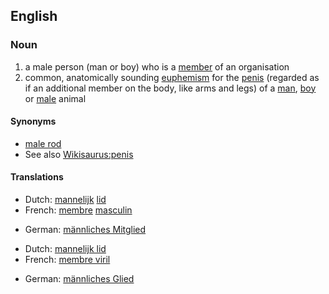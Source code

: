 ==English==

===Noun===
{{en-noun}}

# a male person (man or boy) who is a [[member]] of an organisation
# common, anatomically sounding [[euphemism]] for the [[penis]] (regarded as if an additional member on the body, like arms and legs) of a [[man]], [[boy]] or [[male]] animal

====Synonyms====
* [[male rod]]
* See also [[Wikisaurus:penis]]

====Translations====
{{trans-top|male participant}}
* Dutch: [[mannelijk]] [[lid]] {{n}}
* French: [[membre]] [[masculin]] {{m}}
{{trans-mid}}
* German: [[männliches Mitglied]] {{n}}
{{trans-bottom}}

{{trans-top|penis}}
* Dutch: [[mannelijk lid]] {{n}}
* French: [[membre viril]] {{m}}
{{trans-mid}}
* German: [[männliches Glied]] {{n}}
{{trans-bottom}}